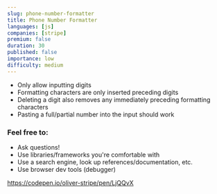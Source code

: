 ```yaml
---
slug: phone-number-formatter
title: Phone Number Formatter
languages: [js]
companies: [stripe]
premium: false
duration: 30
published: false
importance: low
difficulty: medium
---
```


<div id="container">
  <div id="input-container"></div>
  <div class="prompt">
    <ul>
      <li>Only allow inputting digits</li>
      <li>Formatting characters are only inserted preceding digits</li>
      <li>
        Deleting a digit also removes any immediately preceding formatting
        characters
      </li>
      <li>Pasting a full/partial number into the input should work</li>
    </ul>
  </div>
  <div class="prompt">
    <h3>Feel free to:</h3>
    <ul>
      <li>Ask questions!</li>
      <li>Use libraries/frameworks you're comfortable with</li>
      <li>Use a search engine, look up references/documentation, etc.</li>
      <li>Use browser dev tools (debugger)</li>
    </ul>
  </div>
</div>

https://codepen.io/oliver-stripe/pen/LjQQvX
